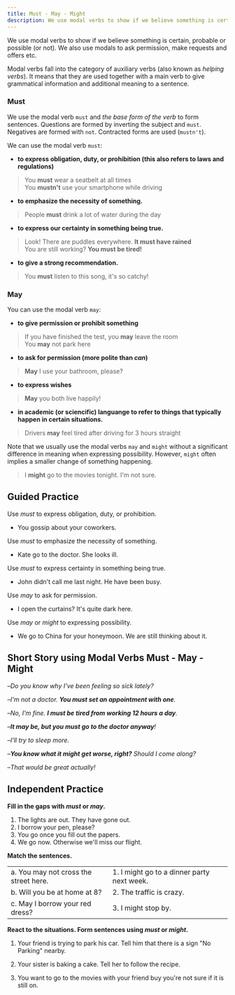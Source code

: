 ```yaml
---
title: Must - May - Might
description: We use modal verbs to show if we believe something is certain, probable or possible (or not). We also use modals to ask permission, make requests and offers etc.
---
```


We use modal verbs to show if we believe something is certain, probable or possible (or not). We also use modals to ask permission, make requests and offers etc.

Modal verbs fall into the category of auxiliary verbs (also known as _helping verbs_). It means that they are used together with a main verb to give grammatical information and additional meaning to a sentence.

### Must

We use the modal verb `must` and _the base form of the verb_ to form sentences. Questions are formed by inverting the subject and `must`. Negatives are formed with `not`. Contracted forms are used (`mustn't`).

We can use the modal verb `must`:

- **to express obligation, duty, or prohibition (this also refers to laws and regulations)**

> You **must** wear a seatbelt at all times  
> You **mustn't** use your smartphone while driving

- **to emphasize the necessity of something.**

> People **must** drink a lot of water during the day

- **to express our certainty in something being true.**

> Look! There are puddles everywhere. **It must have rained**  
> You are still working? **You must be tired!**

- **to give a strong recommendation.**

> You **must** listen to this song, it's so catchy!

### May

You can use the modal verb `may`:

- **to give permission or prohibit something**

> If you have finished the test, you **may** leave the room  
> You **may** not park here

- **to ask for permission (more polite than _can_)**

> **May** I use your bathroom, please?

- **to express wishes**

> **May** you both live happily!

- **in academic (or sciencific) languange to refer to things that typically happen in certain situations.**

> Drivers **may** feel tired after driving for 3 hours straight

Note that we usually use the modal verbs `may` and `might` without a significant difference in meaning when expressing possibility. However, `might` often implies a smaller change of something happening.

> I **might** go to the movies tonight. I'm not sure.

## Guided Practice

<Callout type="success">Use _must_ to express obligation, duty, or prohibition.</Callout>

- You <Blank /> gossip about your coworkers. <Tooltip content="mustn't" />

<Callout type="success">Use _must_ to emphasize the necessity of something.</Callout>

- Kate <Blank /> go to the doctor. She looks ill. <Tooltip content="must" />

<Callout type="success">Use _must_ to express certainty in something being true.</Callout>

- John didn't call me last night. He <Blank /> have been busy. <Tooltip content="must" />

<Callout type="success">Use _may_ to ask for permission.</Callout>

- <Blank /> I open the curtains? It's quite dark here. <Tooltip content="May" />

<Callout type="success">Use _may_ or _might_ to expressing possibility.</Callout>

- We <Blank /> go to China for your honeymoon. We are still thinking about it. <Tooltip content="might" />

## Short Story using Modal Verbs Must - May - Might

–_Do you know why I've been feeling so sick lately?_

–_I'm not a doctor. **You must set an appointment with one**._

–_No, I'm fine. **I must be tired from working 12 hours a day**._

–_**It may be, but you must go to the doctor anyway**!_

–_I'll try to sleep more._

–_**You know what it might get worse, right?** Should I come along?_

–_That would be great actually!_

## Independent Practice

**Fill in the gaps with _must_ or _may_.**

1. The lights are out. They <Blank /> have gone out. <Tooltip content="must" />
2. <Blank /> I borrow your pen, please? <Tooltip content="May" />
3. You <Blank /> go once you fill out the papers. <Tooltip content="may" />
4. We <Blank /> go now. Otherwise we'll miss our flight. <Tooltip content="must" />

**Match the sentences.**

|                                       |                                            |                            |
| :------------------------------------ | :----------------------------------------- | :------------------------- |
| a. You may not cross the street here. | 1. I might go to a dinner party next week. | <Tooltip content="a, 2" /> |
| b. Will you be at home at 8?          | 2. The traffic is crazy.                   | <Tooltip content="b, 3" /> |
| c. May I borrow your red dress?       | 3. I might stop by.                        | <Tooltip content="c, 1" /> |

**React to the situations. Form sentences using _must_ or _might_.**

1. Your friend is trying to park his car. Tell him that there is a sign "No Parking" nearby. <Tooltip content="You mustn't park here." />

2. Your sister is baking a cake. Tell her to follow the recipe. <Tooltip content="You must follow the recipe." />

3. You want to go to the movies with your friend buy you're not sure if it is still on. <Tooltip content="We might go to the movies." />
